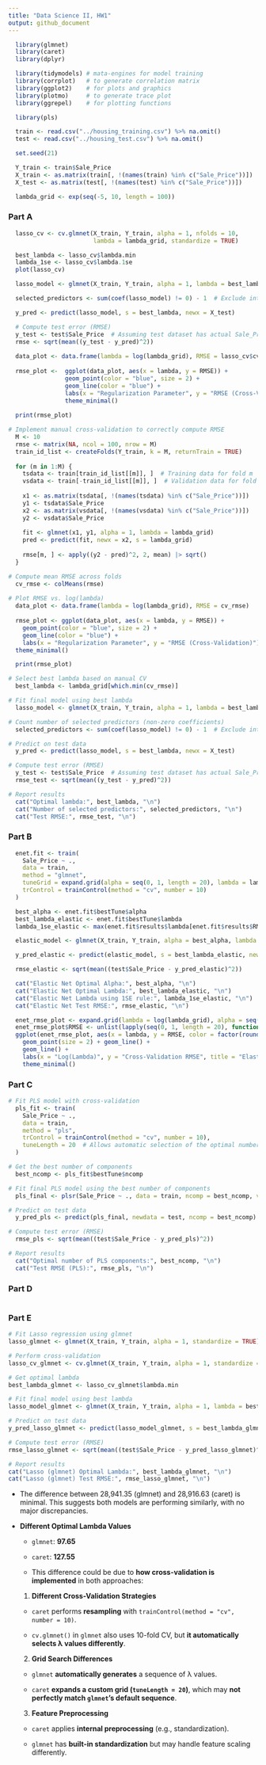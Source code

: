 ```yaml
---
title: "Data Science II, HW1"
output: github_document
---
```


```r
  library(glmnet)
  library(caret)
  library(dplyr)

  library(tidymodels) # mata-engines for model training
  library(corrplot)   # to generate correlation matrix
  library(ggplot2)    # for plots and graphics
  library(plotmo)     # to generate trace plot 
  library(ggrepel)    # for plotting functions

  library(pls)
```

```r
  train <- read.csv("../housing_training.csv") %>% na.omit()
  test <- read.csv("../housing_test.csv") %>% na.omit()
```

```r
  set.seed(21)
```

```r
  Y_train <- train$Sale_Price
  X_train <- as.matrix(train[, !(names(train) %in% c("Sale_Price"))])
  X_test <- as.matrix(test[, !(names(test) %in% c("Sale_Price"))])
```

```r
  lambda_grid <- exp(seq(-5, 10, length = 100))
```

### Part A

```r
  lasso_cv <- cv.glmnet(X_train, Y_train, alpha = 1, nfolds = 10,
                        lambda = lambda_grid, standardize = TRUE)
```

```r
  best_lambda <- lasso_cv$lambda.min
  lambda_1se <- lasso_cv$lambda.1se
  plot(lasso_cv)
```

```r
  lasso_model <- glmnet(X_train, Y_train, alpha = 1, lambda = best_lambda, standardize = TRUE)
```

```r
  selected_predictors <- sum(coef(lasso_model) != 0) - 1  # Exclude intercept
```

```r
  y_pred <- predict(lasso_model, s = best_lambda, newx = X_test)
```

```r
  # Compute test error (RMSE)
  y_test <- test$Sale_Price  # Assuming test dataset has actual Sale_Price
  rmse <- sqrt(mean((y_test - y_pred)^2))
  
  data_plot <- data.frame(lambda = log(lambda_grid), RMSE = lasso_cv$cvm)
  
  rmse_plot <-  ggplot(data_plot, aes(x = lambda, y = RMSE)) +
                geom_point(color = "blue", size = 2) +
                geom_line(color = "blue") +
                labs(x = "Regularization Parameter", y = "RMSE (Cross-Validation)") +
                theme_minimal()
  
  print(rmse_plot)
```

```r
# Implement manual cross-validation to correctly compute RMSE
  M <- 10
  rmse <- matrix(NA, ncol = 100, nrow = M)
  train_id_list <- createFolds(Y_train, k = M, returnTrain = TRUE)
  
  for (m in 1:M) {
    tsdata <- train[train_id_list[[m]], ]  # Training data for fold m
    vsdata <- train[-train_id_list[[m]], ]  # Validation data for fold m
    
    x1 <- as.matrix(tsdata[, !(names(tsdata) %in% c("Sale_Price"))])
    y1 <- tsdata$Sale_Price
    x2 <- as.matrix(vsdata[, !(names(vsdata) %in% c("Sale_Price"))])
    y2 <- vsdata$Sale_Price
    
    fit <- glmnet(x1, y1, alpha = 1, lambda = lambda_grid)
    pred <- predict(fit, newx = x2, s = lambda_grid)
    
    rmse[m, ] <- apply((y2 - pred)^2, 2, mean) |> sqrt()
  }

# Compute mean RMSE across folds
  cv_rmse <- colMeans(rmse)
  
# Plot RMSE vs. log(lambda)
  data_plot <- data.frame(lambda = log(lambda_grid), RMSE = cv_rmse)
  
  rmse_plot <- ggplot(data_plot, aes(x = lambda, y = RMSE)) +
    geom_point(color = "blue", size = 2) +
    geom_line(color = "blue") +
    labs(x = "Regularization Parameter", y = "RMSE (Cross-Validation)") +
  theme_minimal()

  print(rmse_plot)

# Select best lambda based on manual CV
  best_lambda <- lambda_grid[which.min(cv_rmse)]

# Fit final model using best lambda
  lasso_model <- glmnet(X_train, Y_train, alpha = 1, lambda = best_lambda, standardize = TRUE)

# Count number of selected predictors (non-zero coefficients)
  selected_predictors <- sum(coef(lasso_model) != 0) - 1  # Exclude intercept

# Predict on test data
  y_pred <- predict(lasso_model, s = best_lambda, newx = X_test)

# Compute test error (RMSE)
  y_test <- test$Sale_Price  # Assuming test dataset has actual Sale_Price
  rmse_test <- sqrt(mean((y_test - y_pred)^2))

# Report results
  cat("Optimal lambda:", best_lambda, "\n")
  cat("Number of selected predictors:", selected_predictors, "\n")
  cat("Test RMSE:", rmse_test, "\n")


```

### Part B

```r
  enet.fit <- train(
    Sale_Price ~ .,
    data = train,
    method = "glmnet",
    tuneGrid = expand.grid(alpha = seq(0, 1, length = 20), lambda = lambda_grid),
    trControl = trainControl(method = "cv", number = 10)
  )
```

```r
  best_alpha <- enet.fit$bestTune$alpha
  best_lambda_elastic <- enet.fit$bestTune$lambda
  lambda_1se_elastic <- max(enet.fit$results$lambda[enet.fit$results$RMSE <= min(enet.fit$results$RMSE) + sd(enet.fit$results$RMSE)])
```

```r
  elastic_model <- glmnet(X_train, Y_train, alpha = best_alpha, lambda = best_lambda_elastic, standardize = TRUE)
```

```r
  y_pred_elastic <- predict(elastic_model, s = best_lambda_elastic, newx = X_test)
```

```r
  rmse_elastic <- sqrt(mean((test$Sale_Price - y_pred_elastic)^2))
```

```r
  cat("Elastic Net Optimal Alpha:", best_alpha, "\n")
  cat("Elastic Net Optimal Lambda:", best_lambda_elastic, "\n")
  cat("Elastic Net Lambda using 1SE rule:", lambda_1se_elastic, "\n")
  cat("Elastic Net Test RMSE:", rmse_elastic, "\n")
```

```r
  enet_rmse_plot <- expand.grid(lambda = log(lambda_grid), alpha = seq(0, 1, length = 20))
  enet_rmse_plot$RMSE <- unlist(lapply(seq(0, 1, length = 20), function(a) enet.fit$results$RMSE[enet.fit$results$alpha == a]))
  ggplot(enet_rmse_plot, aes(x = lambda, y = RMSE, color = factor(round(alpha, 2)), group = factor(round(alpha, 2)))) +
    geom_point(size = 2) + geom_line() +
    geom_line() +
    labs(x = "Log(Lambda)", y = "Cross-Validation RMSE", title = "Elastic Net RMSE vs. Lambda", color = "Mixing Percentage") +
    theme_minimal()

```

### Part C

```r
# Fit PLS model with cross-validation
  pls_fit <- train(
    Sale_Price ~ .,
    data = train,
    method = "pls",
    trControl = trainControl(method = "cv", number = 10),
    tuneLength = 20  # Allows automatic selection of the optimal number of components
  )

# Get the best number of components
  best_ncomp <- pls_fit$bestTune$ncomp

# Fit final PLS model using the best number of components
  pls_final <- plsr(Sale_Price ~ ., data = train, ncomp = best_ncomp, validation = "CV")

# Predict on test data
  y_pred_pls <- predict(pls_final, newdata = test, ncomp = best_ncomp)

# Compute test error (RMSE)
  rmse_pls <- sqrt(mean((test$Sale_Price - y_pred_pls)^2))

# Report results
  cat("Optimal number of PLS components:", best_ncomp, "\n")
  cat("Test RMSE (PLS):", rmse_pls, "\n")

```

### Part D

```r

```

### Part E

```r
# Fit Lasso regression using glmnet
lasso_glmnet <- glmnet(X_train, Y_train, alpha = 1, standardize = TRUE)

# Perform cross-validation
lasso_cv_glmnet <- cv.glmnet(X_train, Y_train, alpha = 1, standardize = TRUE, nfolds = 10)

# Get optimal lambda
best_lambda_glmnet <- lasso_cv_glmnet$lambda.min

# Fit final model using best lambda
lasso_model_glmnet <- glmnet(X_train, Y_train, alpha = 1, lambda = best_lambda_glmnet, standardize = TRUE)

# Predict on test data
y_pred_lasso_glmnet <- predict(lasso_model_glmnet, s = best_lambda_glmnet, newx = X_test)

# Compute test error (RMSE)
rmse_lasso_glmnet <- sqrt(mean((test$Sale_Price - y_pred_lasso_glmnet)^2))

# Report results
cat("Lasso (glmnet) Optimal Lambda:", best_lambda_glmnet, "\n")
cat("Lasso (glmnet) Test RMSE:", rmse_lasso_glmnet, "\n")


```

-   The difference between 28,941.35 (glmnet) and 28,916.63 (caret) is minimal. This suggests both models are performing similarly, with no major discrepancies.

-   **Different Optimal Lambda Values**

    -   `glmnet`: **97.65**

    -   `caret`: **127.55**

    -   This difference could be due to **how cross-validation is implemented** in both approaches:

    1.  **Different Cross-Validation Strategies**

    -   `caret` performs **resampling** with `trainControl(method = "cv", number = 10)`.

    -   `cv.glmnet()` in `glmnet` also uses 10-fold CV, but **it automatically selects λ values differently**.

    2.  **Grid Search Differences**

    -   `glmnet` **automatically generates** a sequence of λ values.

    -   `caret` **expands a custom grid (`tuneLength = 20`)**, which may **not perfectly match `glmnet`'s default sequence**.

    3.  **Feature Preprocessing**

    -   `caret` applies **internal preprocessing** (e.g., standardization).

    -   `glmnet` has **built-in standardization** but may handle feature scaling differently.
